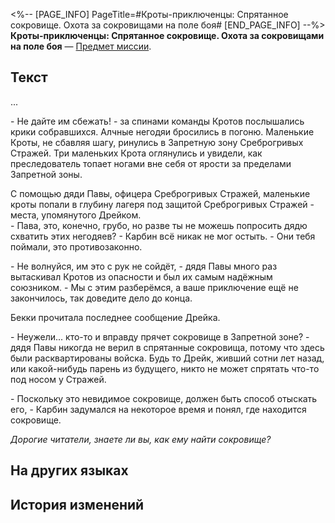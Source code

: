 <%-- [PAGE_INFO]
PageTitle=#Кроты-приключенцы: Спрятанное сокровище. Охота за сокровищами на поле боя#
[END_PAGE_INFO] --%>
{{Предмет Инфобокс
|id          = 140173
|Изображение = Предмет Записи.png
|Тип         = Предмет миссии
|Инвентарь   = Миссии
|Редкость    = 3
|Эффект      = 
|Описание    = Несколько страниц из детской приключенческой книги, очень популярной в Белобоге.
}}
{{Описание|''«Кроты, Кроты,<br />Сильны и умны!<br />Кроты, Кроты,<br />Вам в руки бразды!»''}}
'''Кроты-приключенцы: Спрятанное сокровище. Охота за сокровищами на поле боя''' — [[Предмет миссии]].

==Текст==
<div align="center">{{Цвет|Ключевой|Охота за сокровищами на поле боя}}</div>
...

- Не дайте им сбежать! - за спинами команды Кротов послышались крики собравшихся. Алчные негодяи бросились в погоню. Маленькие Кроты, не сбавляя шагу, ринулись в Запретную зону Среброгривых Стражей. Три маленьких Крота оглянулись и увидели, как преследователь топает ногами вне себя от ярости за пределами Запретной зоны.

С помощью дяди Павы, офицера Среброгривых Стражей, маленькие кроты попали в глубину лагеря под защитой Среброгривых Стражей - места, упомянутого Дрейком.<br />- Пава, это, конечно, грубо, но разве ты не можешь попросить дядю схватить этих негодяев? - Карбин всё никак не мог остыть. - Они тебя поймали, это противозаконно.

- Не волнуйся, им это с рук не сойдёт, - дядя Павы много раз вытаскивал Кротов из опасности и был их самым надёжным союзником. - Мы с этим разберёмся, а ваше приключение ещё не закончилось, так доведите дело до конца.

{{Цвет|Выделенный|«Радивый и умный солдат будет проверять 4 стойки с оружием каждый день, чтобы убедиться, что на каждой стойке ровно по 3 ружья, не больше и не меньше».}} Бекки прочитала последнее сообщение Дрейка.

- Неужели... кто-то и вправду прячет сокровище в Запретной зоне? - дядя Павы никогда не верил в спрятанные сокровища, потому что здесь были расквартированы войска. Будь то Дрейк, живший сотни лет назад, или какой-нибудь парень из будущего, никто не может спрятать что-то под носом у Стражей.

- Поскольку это невидимое сокровище, должен быть способ отыскать его, - Карбин задумался на некоторое время и понял, где находится сокровище.

''Дорогие читатели, знаете ли вы, как ему найти сокровище?''

{{Цвет|Выделенный|''Кротовий совет: внимательно осмотрите обстановку, соответствующую «трём ружьям».''}}

==На других языках==
{{На других языках
|en   = ''The Adventurous Moles: Hidden Treasure'' &mdash; "Treasure Hunt on the Battlefield"
|zhs  = 《冒险鼹鼠队：隐形的宝藏》战地追迹
|zht  = 《冒險鼴鼠隊：隱形的寶藏》戰地追跡
|ja   = 『モグラ冒険隊・見えない宝物』戦地追跡
|ko   = ≪두더지 모험단: 숨겨진 보물≫ 전장 추적
|es   = Pistas en el campo de batalla - «Los topos aventureros: el tesoro invisible»
|fr   = ''Les Taupes aventurières&nbsp;: Le trésor caché'' &mdash; «&nbsp;Chasse au trésor sur le champ de bataille&nbsp;»
|ru   = Кроты-приключенцы: Спрятанное сокровище. Охота за сокровищами на поле боя
|th   = "การผจญภัยของแก๊งตัวตุ่น: สมบัติเร้นลับ" - ตามรอยสนามรบ
|vi   = "Đội Chuột Chũi Phiêu Lưu: Kho Báu Ẩn Giấu" - Truy Vết Chiến Địa
|de   = „Die abenteuerlustigen Maulwürfe: Verborgener Schatz“ – Schatzjagd auf dem Schlachtfeld
|id   = "Petualang The Moles: Harta Karun Tersembunyi" &mdash; Melacak Medan Perang
|pt   = "As Toupeiras Aventureiras: Tesouro Escondido" – "Caça ao Tesouro no Campo de Batalha"
}}

==История изменений==
{{История изменений|3.5}}